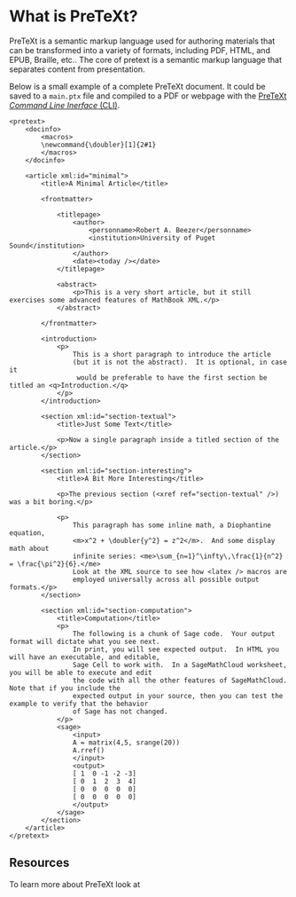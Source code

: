 
# What is PreTeXt?

PreTeXt is a semantic markup language used for authoring materials that can be transformed into a variety of formats,
including PDF, HTML, and EPUB, Braille, etc.. The core of pretext is a semantic markup language that separates content from presentation.

Below is a small example of a complete PreTeXt document. It could be saved to a `main.ptx` file and compiled to a PDF or webpage with
the [PreTeXt _Command Line Inerface_ (CLI)](https://pretextbook.org/doc/guide/html/processing-CLI.html).

```ptx
<pretext>
    <docinfo>
        <macros>
        \newcommand{\doubler}[1]{2#1}
        </macros>
    </docinfo>

    <article xml:id="minimal">
        <title>A Minimal Article</title>

        <frontmatter>

            <titlepage>
                <author>
                    <personname>Robert A. Beezer</personname>
                    <institution>University of Puget Sound</institution>
                </author>
                <date><today /></date>
            </titlepage>

            <abstract>
                <p>This is a very short article, but it still exercises some advanced features of MathBook XML.</p>
            </abstract>

        </frontmatter>

        <introduction>
            <p>
                This is a short paragraph to introduce the article
                (but it is not the abstract).  It is optional, in case it
                 would be preferable to have the first section be titled an <q>Introduction.</q>
            </p>
        </introduction>

        <section xml:id="section-textual">
            <title>Just Some Text</title>

            <p>Now a single paragraph inside a titled section of the article.</p>
        </section>

        <section xml:id="section-interesting">
            <title>A Bit More Interesting</title>

            <p>The previous section (<xref ref="section-textual" />) was a bit boring.</p>

            <p>
                This paragraph has some inline math, a Diophantine equation,
                <m>x^2 + \doubler{y^2} = z^2</m>.  And some display math about
                infinite series: <me>\sum_{n=1}^\infty\,\frac{1}{n^2} = \frac{\pi^2}{6}.</me>
                Look at the XML source to see how <latex /> macros are
                employed universally across all possible output formats.</p>
        </section>

        <section xml:id="section-computation">
            <title>Computation</title>
            <p>
                The following is a chunk of Sage code.  Your output format will dictate what you see next.
                In print, you will see expected output.  In HTML you will have an executable, and editable,
                Sage Cell to work with.  In a SageMathCloud worksheet, you will be able to execute and edit
                the code with all the other features of SageMathCloud.  Note that if you include the
                expected output in your source, then you can test the example to verify that the behavior
                of Sage has not changed.
            </p>
            <sage>
                <input>
                A = matrix(4,5, srange(20))
                A.rref()
                </input>
                <output>
                [ 1  0 -1 -2 -3]
                [ 0  1  2  3  4]
                [ 0  0  0  0  0]
                [ 0  0  0  0  0]
                </output>
            </sage>
        </section>
    </article>
</pretext>
```

## Resources

To learn more about PreTeXt look at

<Cards>
    <Card
        title="The PreTeXt Guide (Book)"
        href="https://pretextbook.org/doc/guide/html/guide-toc.html"
        arrow
    />
    <Card title="PreTeXt Essential Concepts" href="reference/essential-concepts" arrow />
    <Card title="PreTeXt Tags" href="reference/all-tags" arrow />
</Cards>
